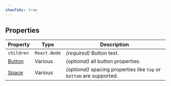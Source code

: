 ```yaml
---
showTabs: true
---
```


## Properties

| Property                                      | Type         | Description                                                           |
| --------------------------------------------- | ------------ | --------------------------------------------------------------------- |
| `children`                                    | `React.Node` | _(required)_ Button text.                                             |
| [Button](/uilib/components/button/properties) | Various      | _(optional)_ all button properties.                                   |
| [Space](/uilib/components/space/properties)   | Various      | _(optional)_ spacing properties like `top` or `bottom` are supported. |
